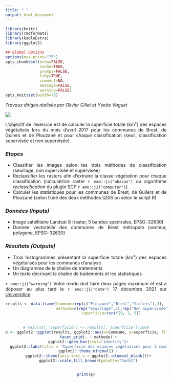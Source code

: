 ```yaml
---
title: " "
output: html_document
---
```


<style>
body {
text-align: justify}
</style>

```r
library(knitr)
library(rmdformats)
library(kableExtra)
library(ggplot2)

## Global options
options(max.print="75")
opts_chunk$set(echo=FALSE,
               cache=TRUE,
               prompt=FALSE,
               tidy=TRUE,
               comment=NA,
               message=FALSE,
               warning=FALSE)
opts_knit$set(width=75)
```
_Travaux dirigés réalisés par Olivier Gillet et Yvette Vaguet_

![](images/Exam_L3.png)

L'objectif de l'exercice est de calculer la superficie totale (km²) des espaces végétalisés lors du mois d'avril 2017 pour les communes de Brest, de Guilers et de Plouzané et pour chaque classification (seuil, classification supervisée et non supervisée).

### ***Etapes***  
- Classifier les images selon les trois méthodes de classification (seuillage, non supervisée et supervisée)  
- Reclassifier les rasters afin d'extraire la classe végétation pour chaque classification (calculatrice raster `r emo::ji("abacus")` ou algorithme   *reclassification* du plugin SCP `r emo::ji("computer")`)  
- Calculer les statistiques pour les communes de Brest, de Guilers et de Plouzané (selon l'une des deux méthodes QGIS ou selon le script R)  

### ***Données (Inputs)***  
- Image satellitaire Landsat 8 (raster, 5 bandes spectrales, EPSG::32630)  
- Donnée vectorielle des communes de Brest métropole (vecteur, polygone, EPSG::32630)  

### ***Résultats (Outputs)***  
- Trois histogrammes présentant la superficie totale (km²) des espaces végétalisés pour les communes d'analyse  
- Un diagramme de la chaîne de traitements  
- Un texte décrivant la chaîne de traitements et les statistiques  

`r emo::ji("warning")` Votre rendu doit faire deux pages maximum et est à déposer au plus tard le  `r emo::ji("date")` 17 décembre 2021 sur [Universitice](https://universitice.univ-rouen.fr) 

<center>
```r
results <- data.frame(Commune=rep(c("Plouzané","Brest","Guilers"),3), 
                      methode=c(rep("Seuillage",3),rep("Non supervisée",3),rep("Supervisée",3)),
                      superficie=runif(9, 1, 5))
                      
                      
# results[,'superficie'] <- results[,'superficie']/1000
p <- ggplot2::ggplot(results, ggplot2::aes(x=Commune, y=superficie, fill=Commune)) +
  facet_grid(. ~ methode) +
  ggplot2::geom_bar(stat="identity")+
  ggplot2::labs(title = "Superficie des espaces végétalisés pour 3 communes",subtitle = "Avril 2017 - Landsat8 - Trois méthodes de classification", x="Commune", y="km²")+ 
  ggplot2::theme_minimal() +
  ggplot2::theme(axis.text.x = ggplot2::element_blank())+
  ggplot2::scale_fill_brewer(palette="Dark2")


print(p)
```
</center>